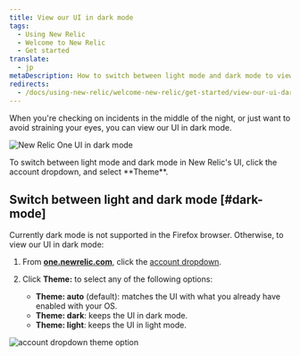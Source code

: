 ```yaml
---
title: View our UI in dark mode
tags:
  - Using New Relic
  - Welcome to New Relic
  - Get started
translate:
  - jp
metaDescription: How to switch between light mode and dark mode to view the New Relic UI.
redirects:
  - /docs/using-new-relic/welcome-new-relic/get-started/view-our-ui-dark-mode
---
```


When you're checking on incidents in the middle of the night, or just want to avoid straining your eyes, you can view our UI in dark mode.

![New Relic One UI in dark mode](src/images/APM_distributed_tracing_dark-Mode.png 'New Relic One UI in dark mode')

<figcaption>
  To switch between light mode and dark mode in New Relic's UI, click the
  account dropdown, and select **Theme**.
</figcaption>

## Switch between light and dark mode [#dark-mode]

Currently dark mode is not supported in the Firefox browser. Otherwise, to view our UI in dark mode:

1. From **[one.newrelic.com](https://one.newrelic.com)**, click the [account dropdown](/docs/using-new-relic/welcome-new-relic/get-started/glossary#account-dropdown).
2. Click **Theme:** to select any of the following options:

   - **Theme: auto** (default): matches the UI with what you already have enabled with your OS.
   - **Theme: dark**: keeps the UI in dark mode.
   - **Theme: light**: keeps the UI in light mode.

![account dropdown theme option](src/images/account_dropdown_theme.png 'account_dropdown_theme option')
